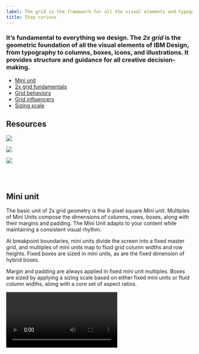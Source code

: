 ```yaml
---
label: The grid is the framework for all the visual elements and typography at IBM. It’s fundamental to everything we design.
title: Stay curious
---
```


### It’s fundamental to everything we design. The _2x grid_ is the geometric foundation of all the visual elements of IBM Design, from typography to columns, boxes, icons, and illustrations. It provides structure and guidance for all creative decision-making.

<AnchorLinks>

- [Mini unit](#mini-unit)
- [2x grid fundamentals](#2x-grid-fundamentals)
- [Grid behaviors](#grid-behaviors)
- [Grid influencers](#grid-influencers)
- [Sizing scale](#sizing-scale)

</AnchorLinks>

## Resources

<GridWrapper col_lg="8" flex="true" bleed="true">
  <ClickableTile
    title="Carbon Design Kit"
    href="https://github.com/ibm/carbon-design-kit"
    type="resource">

![](images/sketch-icon.png)

  </ClickableTile>
  <ClickableTile
    title="Elements package: Grid"
    href="https://github.com/IBM/carbon-elements/tree/master/packages/grid"
    type="resource">

![](images/github-icon.png)

  </ClickableTile>
  <ClickableTile
    title="Grid package preview"
    href="https://carbon-elements.netlify.com/grid/examples/preview/"
    type="resource">

![](images/sandbox-icon.png)

  </ClickableTile>
</GridWrapper>

<br />

<br />

## Mini unit

The basic unit of 2x grid geometry is the 8-pixel square _Mini unit_. Multiples of Mini Units compose the dimensions of columns, rows, boxes, along with their margins and padding. The Mini Unit adapts to your content while maintaining a consistent visual rhythm.

At breakpoint boundaries, mini units divide the screen into a fixed master grid, and multiples of mini units map to fluid grid column widths and row heights. Fixed boxes are sized in mini units, as are the fixed dimension of hybrid boxes.

Margin and padding are always applied in fixed mini unit multiples. Boxes are sized by applying a sizing scale based on either fixed mini units or fluid column widths, along with a core set of aspect ratios.

<Video vimeoId="292608020" />

## 2x grid fundamentals

The core concept of the 2x grid is to divide or multiply by two, forming a visual rhythm. Fluid grids are built by division, whereas fixed grids are built with multiplication. On breakpoint boundaries, these sizes match. Margins and padding are applied consistently in both cases.

<AnchorLinks small>

- [Columns and rows](#columns-and-rows)
- [Margins](#margins)
- [Padding](#padding)
- [Gutters](#gutters)
- [Breakpoints](#breakpoints)

</AnchorLinks>

### Columns and Rows

Columns and rows create key lines that are essential for visual rhythm, especially for typography. Construct columns by either dividing a space into a fluid grid, or by tiling fixed boxes in multiples.

<ImageComponent cols="12" >

![Columns and rows](images/Layout_overview_Columns-rows.svg)

</ImageComponent>

#### Fluid grid

A [fluid grid](#fluid-grid) divides space by twos. This division is immediately evident in the 2x column structure. Within a breakpoint, the column count is constant, and unit size scales with screen size. Choose a column count by starting with one, then divide by two as needed:

#### Fixed grid

A [fixed grid](#fixed-grid) starts with a fixed unit size from the sizing scale, then tiles and wraps as needed, like text. To employ the 2x concept, multiply box sizes by two and mix them together.

When tiling fixed boxes, the column count is not known in advance, but a grid emerges visually due to the use of a consistent sizing scale. On breakpoint boundaries, fixed sizing scales match column sizes.

#### Hybrid grid

[Hybrid grids](#hybrid) are also frequent in practice, and hybrid boxes have properties of both.

#### Decision tree

For dense content, use mini units for further alignment and spatial guidance.

![Columns and rows for dense content](images/Layout_overview_Columns-rows-light-dense.svg)

### Margins

The margins at the outer edge of the grid are always a fixed size within a breakpoint, even when columns are fluid. See [breakpoints](#breakpoints) for a table of margin sizes.

<ImageComponent cols="12" >

![Margins](images/Layout_overview_Margins.svg)

</ImageComponent>

### Padding

Padding is always a fixed multiple of mini units: 16 pixels at all standard breakpoints. Always align type to the edge of box padding. Note, some design tools add padding to text boxes by default; check text box padding and remove it if necessary.

<ImageComponent cols="12" >

![Padding](images/Layout_overview_Paddings.svg)

</ImageComponent>

<GridWrapper col_lg="8" flex="true">
  <DoDontExample correct="true" label="Always place type against the padding.">

![Always place type against the padding.](images/Layout_overview_Paddings-do.svg)

  </DoDontExample>
  <DoDontExample label="Never place type on the padding.">

![Never place type on the padding.](images/Layout_overview_Paddings-dont.svg)

  </DoDontExample>
</GridWrapper>

### Gutters

Grid gutters can be absent as shown above, or present as shown below. Th margin around each grid box matches its padding, for a total gutter of 32 pixels. For closely related content, consider a gutterless grid. Apply gutters when content warrants more separation.

<ImageComponent cols="12" >

![Gutters](images/Layout_overview_Gutters.svg)

</ImageComponent>

### Breakpoints

Use this set of standard breakpoints to maintain layout integrity across screen sizes. For best results, test designs and code at each of these standard breakpoints.

Create custom breakpoints to accommodate special needs, by writing your own media queries and CSS rules. Refer to the [grid code package](https://github.com/IBM/carbon-elements/tree/master/packages/grid) for more information.

| Breakpoint | Value (px/rem) | Columns | Size (%) | Size  | Padding | Margin |
| ---------- | -------------- | ------- | -------- | ----- | ------- | ------ |
| Small      | 320 / 20       | 4       | 25%      | 80 px | 16 px   | 0      |
| Medium     | 672 / 42       | 8       | 12.5%    | 80 px | 16 px   | 16 px  |
| Large      | 1056 / 66      | 16      | 6.25%    | 64 px | 16 px   | 16 px  |
| X-Large    | 1312 / 82      | 16      | 6.25%    | 80 px | 16 px   | 16 px  |
| Max        | 1584 / 99      | 16      | 6.25%    | 96 px | 16 px   | 24 px  |

For best results, test designs and code at each of these standard breakpoints.

<Video vimeoId="292015984" />

## Grid behaviors

In user interfaces, screen size is dictated by the device and the user's chosen window size. We may know content in advance, or the content may be dynamic.

Carefully consider the user's goal for their screen space, particularly when displaying dynamic content. For example, when the user resizes their browser, is their goal to:

In user interfaces, screen size is dictated by the device and the user’s chosen window size. We may know content in advance or the content may be dynamic. Carefully consider the user’s goal for their screen space, particularly when displaying dynamic content. Choose the layout approach that best meets the user’s expectation in each case.

For example, when the user resizes their browser, is their goal to: **See more things?** Then scale column count by tiling fixed boxes. **See more content within each thing?** Then scale boxes and use fixed column counts.

<AnchorLinks small>

- [Fluid columns](#fluid-columns)
- [Fixed boxes](fixed-boxes)
- [Hybrid boxes](#hybrid-boxes)
- [Key lines](#key-lines)

</AnchorLinks>

### Fluid grid

Fluid column structures are ideal for editorial content, dashboards, images, video, data visualizations, etc. In each case, scaling the size of things is more useful to the user than scaling the number of visible things. In a fluid grid, we divide available width in half to create columns, repeating as necessary.

At each breakpoint, column count is fixed and column width is a multiple of mini units. Row height is a multiple of column size, following recommended aspect ratios. Margin and padding are fixed multiples of mini units. In between breakpoints, actual column width is a percentage of the grid area, not a mini unit multiple. Content scales fluidly.

<Video vimeoId="292024522" />

### Fixed boxes

A grid can be formed with fixed boxes by arranging tiles in an inline block, icons in toolbars, etc. Column count grows with browser width. Tiles wrap to the next line, or are sometimes truncated with an overflow scroll.

<Video vimeoId="292024183" />

First choose a base size from the [sizing scale](#sizing-scale), then build up each box in multiples of the base size, following recommended [aspect ratios](#aspect-ratio). A grid emerges when each tile uses a multiple of a consistent base size. Following this method ensures consistency of tile sizes, even across products.

### Hybrid boxes

Hybrid boxes have different scaling rules in each dimension, so they do not use aspect ratios. When a user would resize the browser expecting content to scale in one dimension but not the other, use hybrid boxes.

Use the [sizing scale](#sizing-scale) to size a fixed dimension. Use column-width multiples to size a grid-fluid dimension. Aspect ratios do not apply.

<Video vimeoId="292025098" />

Here are some common UI behaviors:

| Examples   | Width        | Height          |
| ---------- | ------------ | --------------- |
| Header     | Fluid (Grid) | Fixed (m.u.)    |
| Toolbar    | Fluid (Grid) | Fixed (m.u.)    |
| Side Panel | Fixed        | Fluid (Grid)    |
| Menu       | Fixed        | Fluid (Content) |
| Content    | Fixed        | Fluid (Content) |
| Data Table | Fluid (Grid) | Fluid (Content) |

### Key lines

Regardless of how your grid is built, ensure the overall layout has visible key lines: vertical and horizontal lines on which multiple objects align.

Horizontal and vertical alignment are equally critical. When present, the eye can follow content more easily, increasing the perception of visual harmony.

## Grid influencers

Within a design system, layouts often follow a common structure, especially with regard to navigation. This section covers which of these UI patterns you'll need, where users will expect to see them on a page, and how they’ll affect the content that lives within the responsive grid.

<AnchorLinks small>

- [Screen regions](#screen-regions)
- [Panel behavior](#panel-behavior)

</AnchorLinks>

### Screen regions

In a UI layout, users expect to find certain types of content in certain areas. We call these areas _screen regions_. It is especially important for these zones to be consistent across devices and adapt across breakpoints. [Learn more about the shell on the experimental UI shell page.](/experimental/ui-shell/usage)

<ImageComponent cols="12"  caption="1. Header 2. Global sidenav 3. Local sidenav">

![Shell Illustation](images/Layout_overview_Screen-regions-1.svg)

</ImageComponent>

<ImageComponent cols="12"  caption="4. Dropdown menu 5. Content 6. Footer">

![Dropdown Illustation](images/Layout_overview_Screen-regions-2.svg)

</ImageComponent>

<ImageComponent cols="12"  caption="7. Dialog">

![Dialog Illustation](images/Layout_overview_Screen-regions-3.svg)

</ImageComponent>

### Panel behavior

All vertical panels expand to fill the full height of the browser window.

#### Flexible panels

The flexible panels allow for both collapsed and expanded states. The expanded state of a flexible Panel is a fixed width that cannot be adjusted by the user. The collapsed Flexible Panel expands when the user hovers over any portion of it. When flexible panels expand, they either condense both the content and the grid or they push content beyond the edge of the browser.

<Video vimeoId="292975726" />

<br />
<br />

#### Fixed panels

Fixed panels maintain a static width, cannot be collapsed, and also exist outside of the responsive grid.

<Video vimeoId="292988292" />

<br />
<br />

#### Floating panels

This panel style floats above the primary content area and does not affect the responsive grid. Floating panels conceal any UI elements below them and must be dismissable by the user. Inline menus, dropdowns and tooltips also float.

<Video vimeoId="292977039" />

## Sizing scale

We provide a sizing scale for both fixed and fluid sizes. Use it to size content as well as negative space. Like a type scale, the sizing scale constrains the range of sizes to improve consistency and rhythm, while still allowing a wide range of sizes. Spacing tokens are used to apply these relationships consistently across UIs.

<AnchorLinks small>

- [Fixed base unit](#fixed-base-unit)
- [Fluid base unit](#fluid-base-unit)
- [Scaling multiple](#scaling-multiple)
- [Aspect ratio](#aspect-ratio)
- [Vertical rhythm](#vertical-rhythm)
- [Components](#components)

</AnchorLinks>

### Fixed base unit

Use this fixed sizing scale, comprised of select mini unit multiples, when sizing icons, tiling boxes, and applying vertical margin space.

<ImageComponent cols="12" >

![Fixed base unit](images/Layout_overview_Fixed-base-unit.svg)

</ImageComponent>

Choose a size to use as your fixed base unit. Also see the [breakpoints table](#breakpoints).

| Sizing scale (px) | Mini units |
| ----------------- | ---------- |
| 8                 | 1x         |
| 16                | 2x         |
| 24                | 3x         |
| 32                | 4x         |
| 48                | 6x         |
| 64                | 8x         |
| 80                | 10x        |

### Fluid base unit

For fluid grids, the column width is the base unit. Just as a box can span multiple columns, its height is a multiple of column width. Use cases are leading section in a webpage, divded section for editorial content, modals, etc. Check out the [breakpoints table](#breakpoints) for pixel sizings.

<ImageComponent cols="12" >

![Fluid base unit](images/Layout_overview_Fluid-base-unit.svg)

</ImageComponent>

### Scaling multiple

After determining your base size, multiply it as needed for each use. For box sizing, apply an [aspect ratio](#aspect-ratio) too.

<Video vimeoId="292026497" />

### Aspect ratio

When sizing boxes, constrain dimensions to one of the aspect ratios shown below whenever possible. Doing so will heighten the perception of unity between products.

Choose an aspect ratio from the table, then multiply the base unit in each dimension as needed to set width and height, maintaining the ratio in either portrait or landscape.

| Aspect ratios                 |     |
| ----------------------------- | --- |
| 1:1, 2:1, 2:3, 3:2, 4:3, 16:9 |     |

For example, to size a fluid box with a 2:1 landscape aspect ratio, you could span 4 columns in width and 2 column-widths of height. To size a fixed box with the same aspect ratio, you could start with an 80 pixel base unit, then multiply it by 4 in width and 2 in height, for a fixed box size of 320 by 160.

<ImageComponent cols="12"  caption="Aspect ratios do not apply to hybrid boxes, since one dimension is fixed and the other is fluid.">

![aspect ratio](images/Layout_overview_Aspect-ratio.svg)

</ImageComponent>

### Vertical rhythm

Use the fixed sizing scale to set vertical spacing between sections, by adding it to the top or bottom margin of a box:

<Video vimeoId="292028388" />

###

<GridWrapper col_lg="8" flex="true">
  <DoDontExample
    correct="true"
    label="Mini unit is the guide when needed. Spacer snaps to the text box and does not necessarily need to snap to the mini unit.">

![Mini unit is the guide when needed. Spacer snaps to the text box and does not necessarily need to snap to the mini unit.](images/Layout_overview_Visual-rhythm-do.svg)

  </DoDontExample>
  <DoDontExample label="In Sketch, always use “Auto” in alignment to ensure the text box is fitting with the content. Spacer snaps to the text box.">

![Always use “Auto” in alignment to ensure the text box is fitting with the content. Spacer snaps to the text box.](images/Layout_overview_Visual-rhythm-dont.svg)

  </DoDontExample>
</GridWrapper>

### Components

Components can be sized like other boxes: either fixed or fluid, and often hybrid, with fixed height and fluid width. When interior space within a component is cramped, use the minor sizing scale:

When multiple components adhere to the same scale, grid relationships naturally emerge. For example, vertically aligning form fields such as checkboxes and radio buttons produces a grid effect when interior spacing is consistent.

<Video vimeoId="292028752" />
